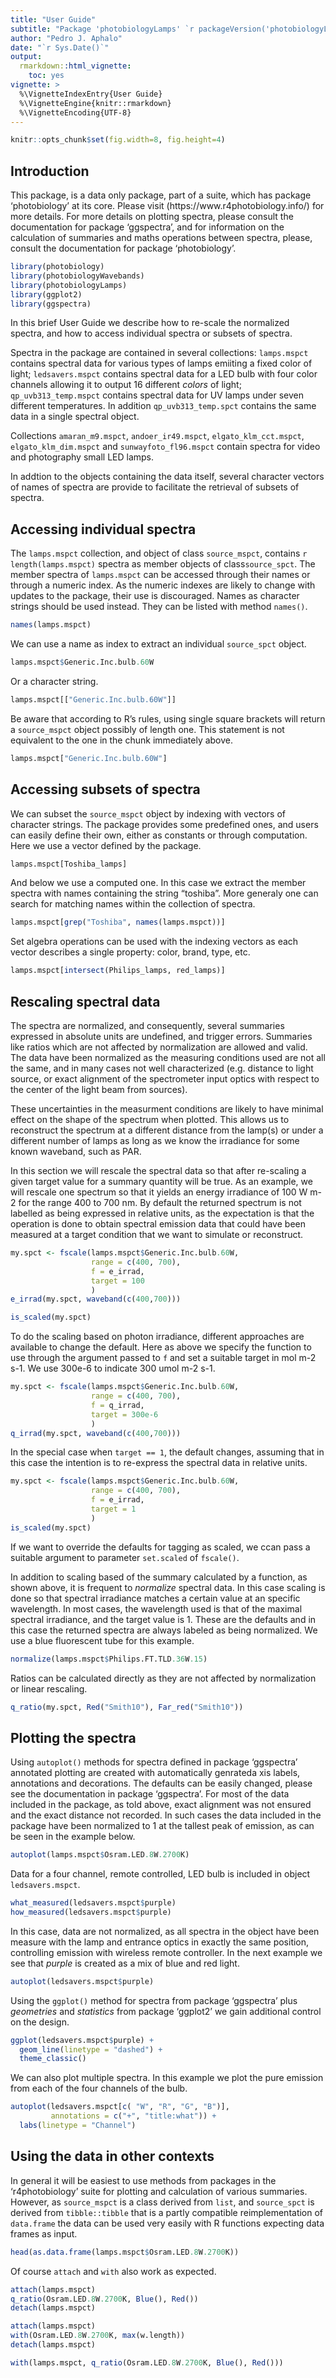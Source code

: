 ```yaml
---
title: "User Guide"
subtitle: "Package 'photobiologyLamps' `r packageVersion('photobiologyLamps')` "
author: "Pedro J. Aphalo"
date: "`r Sys.Date()`"
output: 
  rmarkdown::html_vignette:
    toc: yes
vignette: >
  %\VignetteIndexEntry{User Guide}
  %\VignetteEngine{knitr::rmarkdown}
  %\VignetteEncoding{UTF-8}
---
```


```r
knitr::opts_chunk$set(fig.width=8, fig.height=4)
```

## Introduction

This package, is a data only package, part of a suite, which has package 
'photobiology' at its core. Please visit (https://www.r4photobiology.info/) 
for more details. For more details on plotting spectra, please consult the 
documentation for package 'ggspectra', and for information on the calculation 
of summaries and maths operations between spectra, please, consult the 
documentation for package 'photobiology'.

```r
library(photobiology)
library(photobiologyWavebands)
library(photobiologyLamps)
library(ggplot2)
library(ggspectra)
```

In this brief User Guide we describe how to re-scale the normalized
spectra, and how to access individual spectra or subsets of spectra.

Spectra in the package are contained in several collections: `lamps.mspct`
contains spectral data for various types of lamps emiiting a fixed color of
light; `ledsavers.mspct` contains spectral data for a LED bulb with four color
channels allowing it to output 16 different _colors_ of light;
`qp_uvb313_temp.mspct` contains spectral data for UV lamps under seven different
temperatures. In addition `qp_uvb313_temp.spct` contains the same data in a
single spectral object.

Collections `amaran_m9.mspct`, `andoer_ir49.mspct`, `elgato_klm_cct.mspct`, 
`elgato_klm_dim.mspct` and `sunwayfoto_fl96.mspct` contain spectra for video
and photography small LED lamps.

In addtion to the objects containing the data itself, several character vectors 
of names of spectra are provide to facilitate the retrieval of subsets of spectra.

## Accessing individual spectra

The `lamps.mspct` collection, and object of class `source_mspct`, contains 
`r length(lamps.mspct)` spectra as member objects of class`source_spct`.
The member spectra of `lamps.mspct` can be accessed through their
names or through a numeric index. As the numeric indexes are likely to change 
with updates to the package, their use is discouraged. Names as character
strings should be used instead. They can be listed with method `names()`.

```r
names(lamps.mspct)
```

We can use a name as index to extract an individual `source_spct`
object.

```r
lamps.mspct$Generic.Inc.bulb.60W
```

Or a character string.

```r
lamps.mspct[["Generic.Inc.bulb.60W"]]
```

Be aware that according to R's rules, using single square brackets will return
a `source_mspct` object possibly of length one. This statement is not equivalent
to the one in the chunk immediately above.

```r
lamps.mspct["Generic.Inc.bulb.60W"]
```

## Accessing subsets of spectra

We can subset the `source_mspct` object by indexing with vectors of character
strings. The package provides some predefined ones, and users can easily
define their own, either as constants or through computation. Here we use
a vector defined by the package.

```r
lamps.mspct[Toshiba_lamps]
```

And below we use a computed one. In this case we extract the member spectra
with names containing the string "toshiba". More generaly one can search for 
matching names within the collection of spectra.

```r
lamps.mspct[grep("Toshiba", names(lamps.mspct))]
```

Set algebra operations can be used with the indexing vectors as each vector
describes a single property: color, brand, type, etc.

```r
lamps.mspct[intersect(Philips_lamps, red_lamps)]
```

## Rescaling spectral data

The spectra are normalized, and consequently, several summaries expressed in
absolute units are undefined, and trigger errors. Summaries like ratios which
are not affected by normalization are allowed and valid. The data have been
normalized as the measuring conditions used are not all the same, and in many
cases not well characterized (e.g. distance to light source, or exact 
alignment of the spectrometer input optics with respect to the center of the
light beam from sources).

These uncertainties in the measurment conditions are likely to have minimal effect
on the shape of the spectrum when plotted. This allows us to reconstruct the
spectrum at a different distance from the lamp(s) or under a different number of 
lamps as long as we know the irradiance for some known waveband, such as PAR. 

In this section we will rescale the spectral data so that after 
re-scaling a given target value for a summary quantity will be true. As an 
example, we will rescale one spectrum so that it yields an energy irradiance of
100 W m-2 for the range 400 to 700 nm. By default the returned spectrum is not
labelled as being expressed in relative units, as the expectation is that the
operation is done to obtain spectral emission data that could have been measured
at a target condition that we want to simulate or reconstruct.

```r
my.spct <- fscale(lamps.mspct$Generic.Inc.bulb.60W,
                  range = c(400, 700),
                  f = e_irrad,
                  target = 100
                  )
e_irrad(my.spct, waveband(c(400,700)))
```

```r
is_scaled(my.spct)
```

To do the scaling based on photon irradiance, different approaches are available to change the default. Here as above we specify the function to use through the argument passed to `f` and set a suitable target in mol m-2 s-1. We use 300e-6 to indicate 300 umol m-2 s-1.

```r
my.spct <- fscale(lamps.mspct$Generic.Inc.bulb.60W,
                  range = c(400, 700),
                  f = q_irrad,
                  target = 300e-6
                  )
q_irrad(my.spct, waveband(c(400,700)))

```

In the special case when `target == 1`, the default changes, assuming that
in this case the intention is to re-express the spectral data in relative units.

```r
my.spct <- fscale(lamps.mspct$Generic.Inc.bulb.60W,
                  range = c(400, 700),
                  f = e_irrad,
                  target = 1
                  )
is_scaled(my.spct)
```

If we want to override the defaults for tagging as scaled, we ccan pass a
suitable argument to parameter `set.scaled` of `fscale()`.

In addition to scaling based of the summary calculated by a function, as shown
above, it is frequent to _normalize_ spectral data. In this case scaling is
done so that spectral irradiance matches a certain value at an specific
wavelength. In most cases, the wavelength used is that of the maximal spectral 
irradiance, and the target value is 1. These are the defaults and in this case
the returned spectra are always labeled as being normalized. We use a blue
fluorescent tube for this example.

```r
normalize(lamps.mspct$Philips.FT.TLD.36W.15)
```

Ratios can be calculated directly as they are not affected
by normalization or linear rescaling.

```r
q_ratio(my.spct, Red("Smith10"), Far_red("Smith10"))
```

## Plotting the spectra

Using `autoplot()` methods for spectra defined in package 'ggspectra' annotated
plotting are created with automatically genrateda xis labels, annotations and
decorations. The defaults can be easily changed, please see the documentation in
package 'ggspectra'. For most of the data included in the package, as told
above, exact alignment was not ensured and the exact distance not recorded. In
such cases the data included in the package have been normalized to 1 at the
tallest peak of emission, as can be seen in the example below.

```r
autoplot(lamps.mspct$Osram.LED.8W.2700K)
```

Data for a four channel, remote controlled, LED bulb is included in object 
`ledsavers.mspct`. 

```r
what_measured(ledsavers.mspct$purple)
how_measured(ledsavers.mspct$purple)
```

In this case, data are not normalized, as all spectra in the object have been
measure with the lamp and entrance optics in exactly the same position,
controlling emission with wireless remote controller. In the next example we see
that _purple_ is created as a mix of blue and red light.

```r
autoplot(ledsavers.mspct$purple)
```

Using the `ggplot()` method for spectra from package 'ggspectra' plus
_geometries_ and _statistics_ from package 'ggplot2' we gain additional control
on the design.

```r
ggplot(ledsavers.mspct$purple) +
  geom_line(linetype = "dashed") +
  theme_classic()
```

We can also plot multiple spectra. In this example we plot the pure emission
from each of the four channels of the bulb.


```r
autoplot(ledsavers.mspct[c( "W", "R", "G", "B")],
         annotations = c("+", "title:what")) +
  labs(linetype = "Channel")
```

## Using the data in other contexts

In general it will be easiest to use methods from packages in the
'r4photobiology' suite for plotting and calculation of various summaries.
However, as `source_mspct` is a class derived from `list`, and `source_spct` is
derived from `tibble::tibble` that is a partly compatible reimplementation of
`data.frame` the data can be used very easily with R functions expecting data
frames as input.

```r
head(as.data.frame(lamps.mspct$Osram.LED.8W.2700K))
```

Of course `attach` and `with` also work as expected.

```r
attach(lamps.mspct)
q_ratio(Osram.LED.8W.2700K, Blue(), Red())
detach(lamps.mspct)
```

```r
attach(lamps.mspct)
with(Osram.LED.8W.2700K, max(w.length))
detach(lamps.mspct)
```

```r
with(lamps.mspct, q_ratio(Osram.LED.8W.2700K, Blue(), Red()))
```




